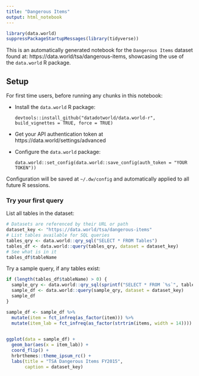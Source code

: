 ```yaml
---
title: "Dangerous Items"
output: html_notebook
---
```


```r
library(data.world)
suppressPackageStartupMessages(library(tidyverse))
```


This is an automatically generated notebook for the `Dangerous Items` dataset found at:
https://data.world/tsa/dangerous-items, showcasing the use of the `data.world` R package.

## Setup

For first time users, before running any chunks in this notebook:

* Install the `data.world` R package:
  ```
  devtools::install_github("datadotworld/data.world-r", build_vignettes = TRUE, force = TRUE)
  ```
* Get your API authentication token at https://data.world/settings/advanced
* Configure the `data.world` package:
  ```
  data.world::set_config(data.world::save_config(auth_token = "YOUR TOKEN"))
  ```

Configuration will be saved at `~/.dw/config` and automatically applied to all future R sessions.

### Try your first query

List all tables in the dataset:
```r
# Datasets are referenced by their URL or path
dataset_key <- "https://data.world/tsa/dangerous-items"
# List tables available for SQL queries
tables_qry <- data.world::qry_sql("SELECT * FROM Tables")
tables_df <- data.world::query(tables_qry, dataset = dataset_key)
# See what is in it
tables_df$tableName
```


Try a sample query, if any tables exist:
```r
if (length(tables_df$tableName) > 0) {
  sample_qry <- data.world::qry_sql(sprintf("SELECT * FROM `%s`", tables_df$tableName[[1]]))
  sample_df <- data.world::query(sample_qry, dataset = dataset_key)
  sample_df
}
```

```r
sample_df <- sample_df %>%
  mutate(item = fct_infreq(as_factor(item))) %>%
  mutate(item_lab = fct_infreq(as_factor(strtrim(items, width = 14))))
  

ggplot(data = sample_df) +
  geom_bar(aes(x = item_lab)) +
  coord_flip() +
  hrbrthemes::theme_ipsum_rc() +
  labs(title = "TSA Dangerous Items FY2015",
       caption = dataset_key)
```

